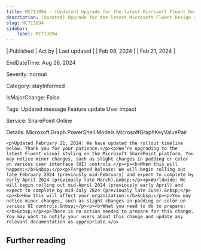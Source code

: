 ```yaml
---
title: MC713894 - (Updated) Upgrade for the latest Microsoft Fluent Design System visual styling on Microsoft SharePoint
description: (Updated) Upgrade for the latest Microsoft Fluent Design System visual styling on Microsoft SharePoint
slug: MC713894
sidebar:
    label: MC713894
---
```



| Published | Act by | Last updated |
| Feb 08, 2024 |  | Feb 21, 2024 |

EndDateTime: Aug 26, 2024

Severity: normal

Category: stayInformed

IsMajorChange: False

Tags: Updated message Feature update User impact

Service: SharePoint Online

Details: Microsoft.Graph.PowerShell.Models.MicrosoftGraphKeyValuePair

```
<p>Updated February 21, 2024: We have updated the rollout timeline below. Thank you for your patience.</p><p>We’re upgrading to the latest Fluent visual styling on the Microsoft SharePoint platform. You may notice minor changes, such as slight changes in padding or color on various user interface (UI) controls.</p><p><b>When this will happen:</b>&nbsp;</p><p>Targeted Release: We will begin rolling out late February 2024 (previously mid-February) and expect to complete by early April 2024 (previously late March).&nbsp;</p><p>Worldwide: We will begin rolling out mid-April 2024 (previously early April) and expect to complete by mid-July 2024 (previously late June).&nbsp;</p><p><b>How this will affect your organization:</b>&nbsp;</p><p>You may notice minor changes, such as slight changes in padding or color on various UI controls.&nbsp;</p><p><b>What you need to do to prepare:</b>&nbsp;</p><p>There is no action needed to prepare for this change. You may want to notify your users about this change and update any relevant documentation as appropriate.</p>
```

## Further reading
